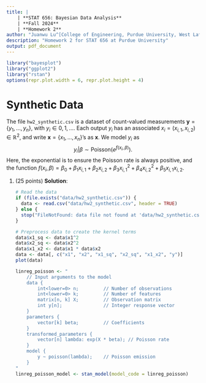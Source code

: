 ```yaml
---
title: |
    | **STAT 656: Bayesian Data Analysis**
    | **Fall 2024**
    | **Homework 2**
author: "Juanwu Lu^[College of Engineering, Purdue University, West Lafayette, IN, USA]"
description: "Homework 2 for STAT 656 at Purdue University"
output: pdf_document
---
```


```r
library("bayesplot")
library("ggplot2")
library("rstan")
options(repr.plot.width = 6, repr.plot.height = 4)
```

# Synthetic Data

The file `hw2_synthetic.csv` is a dataset of count-valued measurements $\boldsymbol{y}=\left\{y_1,\ldots,y_n\right\}$, with $y_i\in{0, 1,\ldots}$. Each output $y_{i}$ has an associated $x_{i}=(x_{i,1},x_{i,2})\in\mathbb{R}^{2}$, and write $\boldsymbol{x} = \left\{x_{1},\ldots,x_{n}\right\}$'s as $\boldsymbol{x}$. We model $y_{i}$ as
$$
    y_{i}|\beta\sim\text{Poisson}(e^{f(x_{i},\beta)}).
$$
Here, the exponential is to ensure the Poisson rate is always positive, and the function $f(x_{i},\beta) = \beta_{0} + \beta_{1}x_{i,1} + \beta_{2}x_{i,2} + \beta_{3}x^{2}_{i,1} + \beta_{4}x^{2}_{i,2} + \beta_{5}x_{i,1}x_{i,2}$.

1. (25 points) **Solution**:

    ```r
    # Read the data
    if (file.exists("data/hw2_synthetic.csv")) {
      data <- read.csv("data/hw2_synthetic.csv", header = TRUE)
    } else {
      stop("FileNotFound: data file not found at 'data/hw2_synthetic.csv'.")
    }

    # Preprocess data to create the kernel terms
    data$x1_sq <- data$x1^2
    data$x2_sq <- data$x2^2
    data$x1_x2 <- data$x1 * data$x2
    data <- data[, c("x1", "x2", "x1_sq", "x2_sq", "x1_x2", "y")]
    plot(data)
    ```

    ```r
    linreg_poisson <- "
        // Input arguments to the model
        data {
            int<lower=0> n;         // Number of observations
            int<lower=0> k;         // Number of features
            matrix[n, k] X;         // Observation matrix
            int y[n];               // Integer response vector
        }
        parameters {
            vector[k] beta;         // Coefficients
        }
        transformed_parameters {
            vector[n] lambda: exp(X * beta); // Poisson rate
        }
        model {
            y ~ poisson(lambda);    // Poisson emission
        }
    "
    linreg_poisson_model <- stan_model(model_code = linreg_poisson)
    ```

\pagebreak
